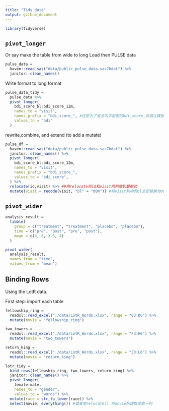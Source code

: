 ```yaml
---
title: "Tidy data"
output: github_document
---
```


```r
library(tidyverse)
```


##  `pivot_longer` 
Or say make the table from wide to long
Load then PULSE data
```r
pulse_data =
  haven::read_sas("data/public_pulse_data.sas7bdat") %>%
  janitor::clean_names() 
```

Write format to long format
```r
pulse_data_tidy =
  pulse_data %>%
  pivot_longer(
    bdi_score_bl:bdi_score_12m,
    names_to = "visit",
    names_prefix = "bdi_score_", #这是为了省去名字前面的bdi_score_前缀让数据看起来更简洁
    values_to = "bdi"
  )
```

rewrite,combine, and extend (to add a mutate)

```r
pulse_df =
  haven::read_sas("data/public_pulse_data.sas7bdat") %>% 
  janitor::clean_names() %>% 
  pivot_longer(
    bdi_score_bl:bdi_score_12m,
    names_to = "visit",
    names_prefix = "bdi_score_",
    values_to = "bdi_score",
  ) %>% 
  relocate(id,visit) %>% ##用relocate将id和visit两列放到最前边
  mutate(visit = recode(visit, "bl" = "00m")) #将visit列中的bl全部替换为00m,p8105.com上针对这一步有不同做法
```

## `pivot_wider`
```r
analysis_result = 
  tibble(
    group = c("treatment", "treatment", "placebo", "placebo"),
    time = c("pre", "post", "pre", "post"),
    mean = c(4, 8, 3.5, 4)
  )
```

```r
pivot_wider(
  analysis_result, 
  names_from = "time", 
  values_from = "mean")
```

## Binding Rows

Using the LotR data.

First step: import each table

```r
fellowship_ring = 
  readxl::read_excel("./data/LotR_Words.xlsx", range = "B3:D6") %>% 
  mutate(movie = "fellowship_ring")

two_towers = 
  readxl::read_excel("./data/LotR_Words.xlsx", range = "F3:H6") %>% 
  mutate(movie = "two_towers")

return_king = 
  readxl::read_excel("./data/LotR_Words.xlsx", range = "J3:L6") %>% 
  mutate(movie = "return_king")
```

```r
lotr_tidy = 
  bind_rows(fellowship_ring, two_towers, return_king) %>% 
  janitor::clean_names() %>% 
  pivot_longer(
    female:male,
    names_to = "gender", 
    values_to = "words") %>% 
  mutate(race = str_to_lower(race)) %>% 
  select(movie, everything()) #或者用relocate() 将movie列提取至第一列
```







